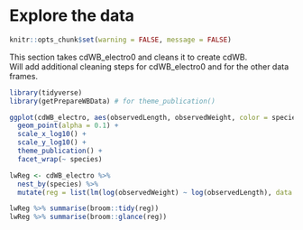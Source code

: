 # Explore the data {#explorecdWB}

```r
knitr::opts_chunk$set(warning = FALSE, message = FALSE)
```

This section takes cdWB_electro0 and cleans it to create cdWB.  
Will add additional cleaning steps for cdWB_electro0 and for the other data frames.
```r
library(tidyverse)
library(getPrepareWBData) # for theme_publication()
```

```r

ggplot(cdWB_electro, aes(observedLength, observedWeight, color = species)) +
  geom_point(alpha = 0.1) +
  scale_x_log10() +
  scale_y_log10() +
  theme_publication() +
  facet_wrap(~ species)

lwReg <- cdWB_electro %>%
  nest_by(species) %>%
  mutate(reg = list(lm(log(observedWeight) ~ log(observedLength), data = data)))

lwReg %>% summarise(broom::tidy(reg))  
lwReg %>% summarise(broom::glance(reg))
```

